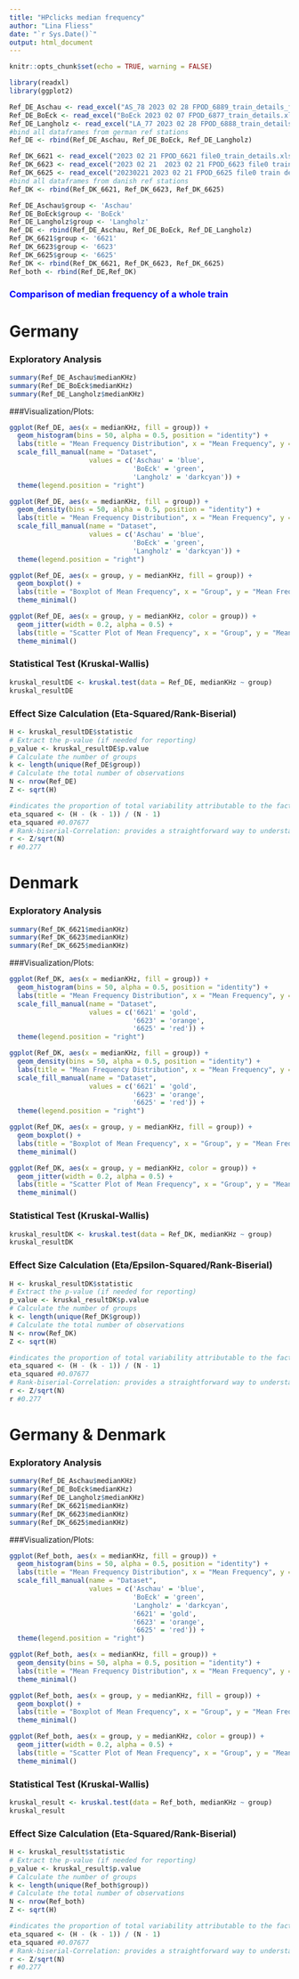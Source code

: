 ```yaml
---
title: "HPclicks median frequency"
author: "Lina Fliess"
date: "`r Sys.Date()`"
output: html_document
---
```


```r
knitr::opts_chunk$set(echo = TRUE, warning = FALSE)
```

```r
library(readxl)
library(ggplot2)
```

```r
Ref_DE_Aschau <- read_excel("AS_78 2023 02 28 FPOD_6889_train_details_filtered.xlsx")
Ref_DE_BoEck <- read_excel("BoEck 2023 02 07 FPOD_6877_train_details.xlsx")
Ref_DE_Langholz <- read_excel("LA_77 2023 02 28 FPOD_6888_train_details_filtered.xlsx")
#bind all dataframes from german ref stations
Ref_DE <- rbind(Ref_DE_Aschau, Ref_DE_BoEck, Ref_DE_Langholz)
```

```r
Ref_DK_6621 <- read_excel("2023 02 21 FPOD_6621 file0_train_details.xlsx")
Ref_DK_6623 <- read_excel("2023 02 21  2023 02 21 FPOD_6623 file0 train details.xlsx")
Ref_DK_6625 <- read_excel("20230221 2023 02 21 FPOD_6625 file0 train details.xlsx")
#bind all dataframes from danish ref stations
Ref_DK <- rbind(Ref_DK_6621, Ref_DK_6623, Ref_DK_6625)
```

```r
Ref_DE_Aschau$group <- 'Aschau'
Ref_DE_BoEck$group <- 'BoEck'
Ref_DE_Langholz$group <- 'Langholz'
Ref_DE <- rbind(Ref_DE_Aschau, Ref_DE_BoEck, Ref_DE_Langholz)
Ref_DK_6621$group <- '6621'
Ref_DK_6623$group <- '6623'
Ref_DK_6625$group <- '6625'
Ref_DK <- rbind(Ref_DK_6621, Ref_DK_6623, Ref_DK_6625)
Ref_both <- rbind(Ref_DE,Ref_DK)
```

### <span style="color:blue">Comparison of median frequency of a whole train</span>###

# Germany

### Exploratory Analysis

```r
summary(Ref_DE_Aschau$medianKHz)
summary(Ref_DE_BoEck$medianKHz)
summary(Ref_DE_Langholz$medianKHz)
```

###Visualization/Plots:

```r
ggplot(Ref_DE, aes(x = medianKHz, fill = group)) +
  geom_histogram(bins = 50, alpha = 0.5, position = "identity") +
  labs(title = "Mean Frequency Distribution", x = "Mean Frequency", y = "Count") +
  scale_fill_manual(name = "Dataset", 
                    values = c('Aschau' = 'blue',
                               'BoEck' = 'green',
                               'Langholz' = 'darkcyan')) +
  theme(legend.position = "right")
```


```r
ggplot(Ref_DE, aes(x = medianKHz, fill = group)) +
  geom_density(bins = 50, alpha = 0.5, position = "identity") +
  labs(title = "Mean Frequency Distribution", x = "Mean Frequency", y = "Count") +
  scale_fill_manual(name = "Dataset", 
                    values = c('Aschau' = 'blue',
                               'BoEck' = 'green',
                               'Langholz' = 'darkcyan')) +
  theme(legend.position = "right")
```

```r
ggplot(Ref_DE, aes(x = group, y = medianKHz, fill = group)) +
  geom_boxplot() +
  labs(title = "Boxplot of Mean Frequency", x = "Group", y = "Mean Frequency") +
  theme_minimal()
```

```r
ggplot(Ref_DE, aes(x = group, y = medianKHz, color = group)) +
  geom_jitter(width = 0.2, alpha = 0.5) +
  labs(title = "Scatter Plot of Mean Frequency", x = "Group", y = "Mean Frequency") +
  theme_minimal()
```

### Statistical Test (Kruskal-Wallis)

```r
kruskal_resultDE <- kruskal.test(data = Ref_DE, medianKHz ~ group)
kruskal_resultDE
```

### Effect Size Calculation (Eta-Squared/Rank-Biserial)

```r
H <- kruskal_resultDE$statistic
# Extract the p-value (if needed for reporting)
p_value <- kruskal_resultDE$p.value
# Calculate the number of groups
k <- length(unique(Ref_DE$group))
# Calculate the total number of observations
N <- nrow(Ref_DE)
Z <- sqrt(H)

#indicates the proportion of total variability attributable to the factor. Values range from 0 to 1, with higher values indicating a larger effect.
eta_squared <- (H - (k - 1)) / (N - 1)
eta_squared #0.07677
# Rank-biserial-Correlation: provides a straightforward way to understand the effect size in terms of the standard normal distribution. An effect size of r around 0.1 is considered small, around 0.3 is medium, and around 0.5 is large.
r <- Z/sqrt(N)
r #0.277
```

# Denmark

### Exploratory Analysis

```r
summary(Ref_DK_6621$medianKHz)
summary(Ref_DK_6623$medianKHz)
summary(Ref_DK_6625$medianKHz)
```

###Visualization/Plots:

```r
ggplot(Ref_DK, aes(x = medianKHz, fill = group)) +
  geom_histogram(bins = 50, alpha = 0.5, position = "identity") +
  labs(title = "Mean Frequency Distribution", x = "Mean Frequency", y = "Count") +
  scale_fill_manual(name = "Dataset", 
                    values = c('6621' = 'gold', 
                               '6623' = 'orange', 
                               '6625' = 'red')) +
  theme(legend.position = "right")
```

```r
ggplot(Ref_DK, aes(x = medianKHz, fill = group)) +
  geom_density(bins = 50, alpha = 0.5, position = "identity") +
  labs(title = "Mean Frequency Distribution", x = "Mean Frequency", y = "Count") +
  scale_fill_manual(name = "Dataset", 
                    values = c('6621' = 'gold', 
                               '6623' = 'orange', 
                               '6625' = 'red')) +
  theme(legend.position = "right")
```

```r
ggplot(Ref_DK, aes(x = group, y = medianKHz, fill = group)) +
  geom_boxplot() +
  labs(title = "Boxplot of Mean Frequency", x = "Group", y = "Mean Frequency") +
  theme_minimal()
```

```r
ggplot(Ref_DK, aes(x = group, y = medianKHz, color = group)) +
  geom_jitter(width = 0.2, alpha = 0.5) +
  labs(title = "Scatter Plot of Mean Frequency", x = "Group", y = "Mean Frequency") +
  theme_minimal()
```

### Statistical Test (Kruskal-Wallis)

```r
kruskal_resultDK <- kruskal.test(data = Ref_DK, medianKHz ~ group)
kruskal_resultDK
```

### Effect Size Calculation (Eta/Epsilon-Squared/Rank-Biserial)

```r
H <- kruskal_resultDK$statistic
# Extract the p-value (if needed for reporting)
p_value <- kruskal_resultDK$p.value
# Calculate the number of groups
k <- length(unique(Ref_DK$group))
# Calculate the total number of observations
N <- nrow(Ref_DK)
Z <- sqrt(H)

#indicates the proportion of total variability attributable to the factor. Values range from 0 to 1, with higher values indicating a larger effect.
eta_squared <- (H - (k - 1)) / (N - 1)
eta_squared #0.07677
# Rank-biserial-Correlation: provides a straightforward way to understand the effect size in terms of the standard normal distribution. An effect size of r around 0.1 is considered small, around 0.3 is medium, and around 0.5 is large.
r <- Z/sqrt(N)
r #0.277
```

# Germany & Denmark

### Exploratory Analysis

```r
summary(Ref_DE_Aschau$medianKHz)
summary(Ref_DE_BoEck$medianKHz)
summary(Ref_DE_Langholz$medianKHz)
summary(Ref_DK_6621$medianKHz)
summary(Ref_DK_6623$medianKHz)
summary(Ref_DK_6625$medianKHz)
```

###Visualization/Plots:

```r
ggplot(Ref_both, aes(x = medianKHz, fill = group)) +
  geom_histogram(bins = 50, alpha = 0.5, position = "identity") +
  labs(title = "Mean Frequency Distribution", x = "Mean Frequency", y = "Count") +
  scale_fill_manual(name = "Dataset", 
                    values = c('Aschau' = 'blue',
                               'BoEck' = 'green',
                               'Langholz' = 'darkcyan',
                               '6621' = 'gold', 
                               '6623' = 'orange', 
                               '6625' = 'red')) +
  theme(legend.position = "right")
```

```r
ggplot(Ref_both, aes(x = medianKHz, fill = group)) +
  geom_density(bins = 50, alpha = 0.5, position = "identity") +
  labs(title = "Mean Frequency Distribution", x = "Mean Frequency", y = "Count") +
  theme_minimal()
```

```r
ggplot(Ref_both, aes(x = group, y = medianKHz, fill = group)) +
  geom_boxplot() +
  labs(title = "Boxplot of Mean Frequency", x = "Group", y = "Mean Frequency") +
  theme_minimal()
```

```r
ggplot(Ref_both, aes(x = group, y = medianKHz, color = group)) +
  geom_jitter(width = 0.2, alpha = 0.5) +
  labs(title = "Scatter Plot of Mean Frequency", x = "Group", y = "Mean Frequency") +
  theme_minimal()
```

### Statistical Test (Kruskal-Wallis)

```r
kruskal_result <- kruskal.test(data = Ref_both, medianKHz ~ group)
kruskal_result
```

### Effect Size Calculation (Eta-Squared/Rank-Biserial)

```r
H <- kruskal_result$statistic
# Extract the p-value (if needed for reporting)
p_value <- kruskal_result$p.value
# Calculate the number of groups
k <- length(unique(Ref_both$group))
# Calculate the total number of observations
N <- nrow(Ref_both)
Z <- sqrt(H)

#indicates the proportion of total variability attributable to the factor. Values range from 0 to 1, with higher values indicating a larger effect.
eta_squared <- (H - (k - 1)) / (N - 1)
eta_squared #0.07677
# Rank-biserial-Correlation: provides a straightforward way to understand the effect size in terms of the standard normal distribution. An effect size of r around 0.1 is considered small, around 0.3 is medium, and around 0.5 is large.
r <- Z/sqrt(N)
r #0.277
```